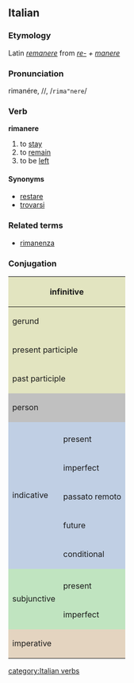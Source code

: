 ==Italian==
===Etymology===
Latin ''[[remanere]]'' from ''[[re-]] + [[manere]]''
===Pronunciation===
rimanére, //, /<tt>rima"nere</tt>/
===Verb===
'''rimanere'''

# to [[stay]]
# to [[remain]]
# to be [[left]]

====Synonyms====
*[[restare]]
*[[trovarsi]]

===Related terms===
*[[rimanenza]]

===Conjugation===

<center>
{| style="background:#F0F0F0"

|-
! colspan="3" style="background:#e2e4c0" | infinitive
| colspan="5" | rimanere

|-
! colspan="3" style="background:#e2e4c0" | gerund
| colspan="5" | rimanendo

|-
! colspan="3" style="background:#e2e4c0" | present participle
| colspan="5" | [[rimanente]]

|-
! colspan="3" style="background:#e2e4c0" | past participle
| colspan="5" | [[rimasto]]

|-
! colspan="2" rowspan="2" style="background:#C0C0C0" | person
! colspan="3" style="background:#C0C0C0" | singular
! colspan="3" style="background:#C0C0C0" | plural

|-
! style="background:#C0C0C0;width:12.5%" | first
! style="background:#C0C0C0;width:12.5%" | second
! style="background:#C0C0C0;width:12.5%" | third
! style="background:#C0C0C0;width:12.5%" | first
! style="background:#C0C0C0;width:12.5%" | second
! style="background:#C0C0C0;width:12.5%" | third

|-
! rowspan="6" style="background:#c0cfe4" | indicative

! style="background:#c0cfe4" colspan="1" | 
! style="background:#c0cfe4" | io
! style="background:#c0cfe4" | tu
! style="background:#c0cfe4" | lui/lei
! style="background:#c0cfe4" | noi
! style="background:#c0cfe4" | voi
! style="background:#c0cfe4" | loro

|-
! style="height:3em;background:#c0cfe4" | present
| rimango
| rimani
| rimane
| rimaniamo
| rimanete
| rimangono

|-
! style="height:3em;background:#c0cfe4" | imperfect
| rimanevo
| rimanevi
| rimaneva
| rimanevamo
| rimanevate
| rimanevano

|-
! style="height:3em;background:#c0cfe4" | passato remoto
| rimasi
| rimanesti
| rimase
| rimanemmo
| rimaneste
| rimasero

|-
! style="height:3em;background:#c0cfe4" | future
| rimarrò
| rimarrai
| rimarrà
| rimarremo
| rimarrete
| rimarranno

|-
! style="height:3em;background:#c0cfe4" | conditional
| rimarrei
| rimarresti
| rimarrebbe
| rimarremmo
| rimarreste
| rimarrebbero

|-
! rowspan="3" style="background:#c0e4c0" | subjunctive
! style="background:#c0e4c0" | 
! style="background:#c0e4c0" | che io
! style="background:#c0e4c0" | che tu
! style="background:#c0e4c0" | che lui/che lei
! style="background:#c0e4c0" | che noi
! style="background:#c0e4c0" | che voi
! style="background:#c0e4c0" | che loro

|-
! style="height:3em;background:#c0e4c0" | present
| rimanga
| rimanga
| rimanga
| rimaniamo
| rimaniate
| rimangano

|-
! style="height:3em;background:#c0e4c0" rowspan="1" | imperfect
| rimanessi
| rimanessi
| rimanesse
| rimanessimo
| rimaneste
| rimanessero

|-
! colspan="2" rowspan="2" style="height:3em;background:#e4d4c0" | imperative
! style="background:#e4d4c0" | -
! style="background:#e4d4c0" | tu
! style="background:#e4d4c0" | lui/lei
! style="background:#e4d4c0" | noi
! style="background:#e4d4c0" | voi
! style="background:#e4d4c0" | loro

|-
|
| rimani
| rimanga
| rimaniamo
| rimanete
| rimangano

|}
</center>
[[category:Italian verbs]]